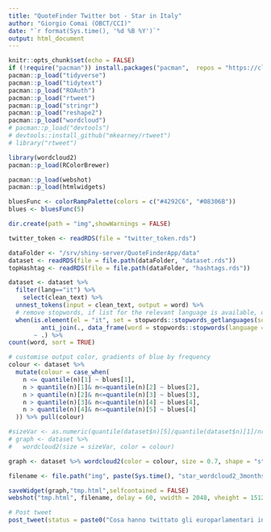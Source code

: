```yaml
---
title: "QuoteFinder Twitter bot - Star in Italy"
author: "Giorgio Comai (OBCT/CCI)"
date: "`r format(Sys.time(), '%d %B %Y')`"
output: html_document
---
```


```r
knitr::opts_chunk$set(echo = FALSE)
if (!require("pacman")) install.packages("pacman",  repos = "https://cloud.r-project.org") # for taking care of package installation/loading
pacman::p_load("tidyverse")
pacman::p_load("tidytext")
pacman::p_load("ROAuth")
pacman::p_load("rtweet")
pacman::p_load("stringr")
pacman::p_load("reshape2")
pacman::p_load("wordcloud")
# pacman::p_load("devtools")
# devtools::install_github("mkearney/rtweet")
# library("rtweet")

library(wordcloud2)
pacman::p_load(RColorBrewer)

pacman::p_load(webshot)
pacman::p_load(htmlwidgets)

bluesFunc <- colorRampPalette(colors = c("#4292C6", "#08306B"))
blues <- bluesFunc(5)

dir.create(path = "img",showWarnings = FALSE)

twitter_token <- readRDS(file = "twitter_token.rds")
```

```r
dataFolder <- "/srv/shiny-server/QuoteFinderApp/data"
dataset <- readRDS(file = file.path(dataFolder, "dataset.rds"))
topHashtag <- readRDS(file = file.path(dataFolder, "hashtags.rds"))

```


```r

dataset <- dataset %>% 
  filter(lang=="it") %>% 
    select(clean_text) %>% 
  unnest_tokens(input = clean_text, output = word) %>% 
  # remove stopwords, if list for the relevant language is available, otherwise do nothing
  when(is.element(el = "it", set = stopwords::stopwords_getlanguages(source = "stopwords-iso")) ~
         anti_join(., data_frame(word = stopwords::stopwords(language = "it", source = "stopwords-iso")), by = "word"),
       ~ .) %>% 
count(word, sort = TRUE)  

# customise output color, gradients of blue by frequency
colour <- dataset %>% 
  mutate(colour = case_when(
    n <= quantile(n)[1] ~ blues[1],
    n > quantile(n)[1]& n<=quantile(n)[2] ~ blues[2],
    n > quantile(n)[2]& n<=quantile(n)[3] ~ blues[3],
    n > quantile(n)[3]& n<=quantile(n)[4] ~ blues[4],
    n > quantile(n)[4]& n<=quantile(n)[5] ~ blues[4]
  )) %>% pull(colour)

#sizeVar <- as.numeric(quantile(dataset$n)[5]/quantile(dataset$n)[1]/nrow(dataset)*5)
# graph <- dataset %>% 
#   wordcloud2(size = sizeVar, color = colour)

graph <- dataset %>% wordcloud2(color = colour, size = 0.7, shape = "star")

filename <- file.path("img", paste(Sys.time(), "star_wordcloud2_3months_IT.png", sep = "-"))

saveWidget(graph,"tmp.html",selfcontained = FALSE)
webshot("tmp.html", filename, delay = 60, vwidth = 2048, vheight = 1512)

```


```r
# Post tweet
post_tweet(status = paste0("Cosa hanno twittato gli europarlamentari in italiano negli ultimi tre mesi? Leggi ed esplora i tweet anche in altre lingue: https://www.europeandatajournalism.eu/Tools-for-journalists/Quote-Finder/"), media = filename, token = twitter_token)
```

